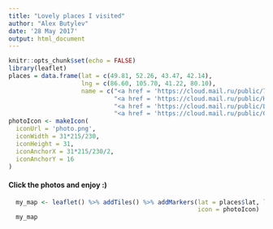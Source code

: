 ```yaml
---
title: "Lovely places I visited"
author: "Alex Butylev"
date: '28 May 2017'
output: html_document
---
```


```r
knitr::opts_chunk$set(echo = FALSE)
library(leaflet)
places = data.frame(lat = c(49.81, 52.26, 43.47, 42.14),
                    lng = c(86.60, 105.70, 41.22, 80.10),
                    name = c("<a href = 'https://cloud.mail.ru/public/7Qa5/EMmSnf7mi'>Belukha 2000</a>",
                             "<a href = 'https://cloud.mail.ru/public/HDgu/855CMd3WZ'>Baikal 2001</a>",
                             "<a href = 'https://cloud.mail.ru/public/L75P/syndovc2G'>Arkhiz 2002</a>",
                             "<a href = 'https://cloud.mail.ru/public/CcmQ/wmb8rmLec'>Khan-Tengri 2003</a>"))
photoIcon <- makeIcon(
  iconUrl = 'photo.png', 
  iconWidth = 31*215/230,
  iconHeight = 31,
  iconAnchorX = 31*215/230/2,
  iconAnchorY = 16
)
```

#### Click the photos and enjoy :)


```r
  my_map <- leaflet() %>% addTiles() %>% addMarkers(lat = places$lat, lng = places$lng, popup = places$name, 
                                                    icon = photoIcon)
  my_map
```
